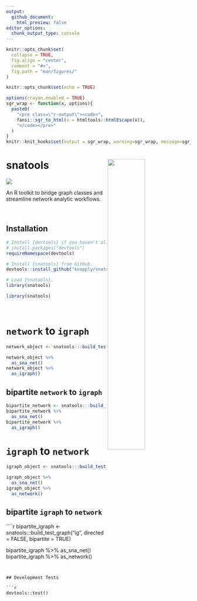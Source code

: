 ```yaml
---
output: 
  github_document:
    html_preview: false
editor_options: 
  chunk_output_type: console
---
```


<!-- README.Rmd generates README.md. -->

```r
knitr::opts_chunk$set(
  collapse = TRUE, 
  fig.align = "center",
  comment = "#>",
  fig.path = "man/figures/"
)

knitr::opts_chunk$set(echo = TRUE)

options(crayon.enabled = TRUE)
sgr_wrap <- function(x, options){
  paste0(
    "<pre class=\"r-output\"><code>",
    fansi::sgr_to_html(x = htmltools::htmlEscape(x)),
    "</code></pre>"
  )
}
knitr::knit_hooks$set(output = sgr_wrap, warning=sgr_wrap, message=sgr_wrap)
```


# snatools <a href="man/figures/logo.png"> <img src="man/figures/logo.png" align="right" height="45%" width="45%" href="man/figures/logo.png"/> </a>

[![](https://img.shields.io/badge/devel%20version-0.0.0.9-red.svg)](https://github.com/knapply/snatools)

An R toolkit to bridge graph classes and streamline network analytic workflows.

<br>

## Installation

```r
# Install {devtools} if you haven't already.
# install.packages("devtools")
requireNamespace(devtools)

# Install {snatools} from GitHub.
devtools::install_github("knapply/snatools")

# Load {snatools}.
library(snatools)
```

```r
library(snatools)
```

<br>

# `network` to `igraph`

```r
network_object <- snatools:::build_test_graph("nw")

network_object %>%  
  as_sna_net()
network_object %>% 
  as_igraph()
```

## bipartite `network` to `igraph`

```r
bipartite_network <- snatools:::build_test_graph("nw", directed = FALSE, bipartite = TRUE)
bipartite_network %>% 
  as_sna_net()
bipartite_network %>% 
  as_igraph()
```

# `igraph` to `network`

```r
igraph_object <- snatools:::build_test_graph("ig")

igraph_object %>% 
  as_sna_net()
igraph_object %>% 
  as_network()
```

## bipartite `igraph` to `network`

````r
bipartite_igraph <- snatools:::build_test_graph("ig", directed = FALSE, bipartite = TRUE)

bipartite_igraph %>% 
  as_sna_net()
bipartite_igraph %>% 
  as_network()
```


## Development Tests

```r
devtools::test()
```

